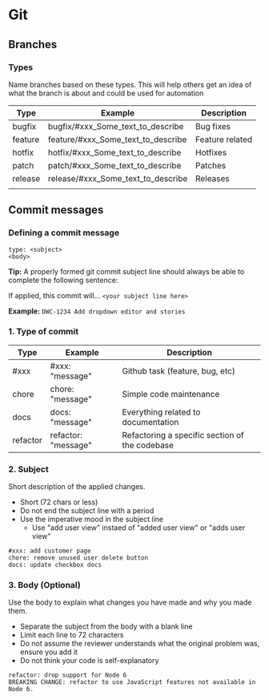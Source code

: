
<Meta />

# Git

## Branches

### Types

Name branches based on these types. This will help others get an idea of what the branch is about and could be used for automation

| Type    | Example                            | Description     |
| ------- | ---------------------------------- | --------------- |
| bugfix  | bugfix/#xxx_Some_text_to_describe  | Bug fixes       |
| feature | feature/#xxx_Some_text_to_describe | Feature related |
| hotfix  | hotfix/#xxx_Some_text_to_describe  | Hotfixes        |
| patch   | patch/#xxx_Some_text_to_describe   | Patches         |
| release | release/#xxx_Some_text_to_describe | Releases        |
|         |                                    |                 |

## Commit messages

### Defining a commit message

```
type: <subject>
<body>
```

**Tip:** A properly formed git commit subject line should always be able to complete the following sentence:

If applied, this commit will... `<your subject line here>`

**Example:** `DWC-1234 Add dropdown editor and stories`

### 1. Type of commit

| Type     | Example             | Description                                    |
| -------- | ------------------- | ---------------------------------------------- |
| #xxx     | #xxx: "message"     | Github task (feature, bug, etc)                |
| chore    | chore: "message"    | Simple code maintenance                        |
| docs     | docs: "message"     | Everything related to documentation            |
| refactor | refactor: "message" | Refactoring a specific section of the codebase |

### 2. Subject

Short description of the applied changes.

- Short (72 chars or less)
- Do not end the subject line with a period
- Use the imperative mood in the subject line
  - Use "add user view" instaed of "added user view" or "adds user view"

```text
#xxx: add customer page
chore: remove unused user delete button
docs: update checkbox docs
```

### 3. Body (Optional)

Use the body to explain what changes you have made and why you made them.

- Separate the subject from the body with a blank line
- Limit each line to 72 characters
- Do not assume the reviewer understands what the original problem was, ensure you add it
- Do not think your code is self-explanatory

```
refactor: drop support for Node 6
BREAKING CHANGE: refactor to use JavaScript features not available in Node 6.
```
